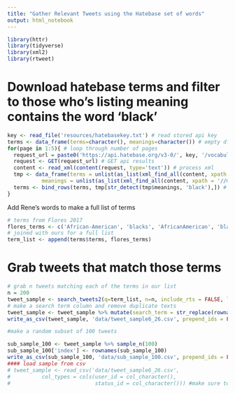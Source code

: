```yaml
---
title: "Gather Relevant Tweets using the Hatebase set of words"
output: html_notebook
---
```


```r
library(httr)
library(tidyverse)
library(xml2)
library(rtweet)
```


# Download hatebase terms and filter to those who's listing meaning contains the word 'black'
```r
key <- read_file('resources/hatebasekey.txt') # read stored api key
terms <- data_frame(terms=character(), meanings=character()) # empty df for terms
for(page in 1:5){ # loop through number of pages
  request_url = paste0('https://api.hatebase.org/v3-0/', key, '/vocabulary/xml/about_ethnicity=1%7clanguage=eng%7cpage=',page) # make api call url
  request <- GET(request_url) # GET api results
  content <- read_xml(content(request, type='text')) # process xml
  tmp <- data_frame(terms = unlist(as_list(xml_find_all(content, xpath = '//vocabulary'))), # pull out the resulting terms
           meanings = unlist(as_list(xml_find_all(content, xpath = '//meaning')))) # and their meanings
  terms <- bind_rows(terms, tmp[str_detect(tmp$meanings, 'black'),]) # only keep terms which mention 'black' in their meaning field
}

```

Add Rene's words to make a full list of terms
```r
# terms from Flores 2017
flores_terms <- c('African-American', 'blacks', 'AfricanAmerican', 'black people', 'black ppl', 'black guy', 'black girl', 'black dude', 'black men', 'black female', 'black man', 'black male', 'black women')
# joined with ours for a full list
term_list <- append(terms$terms, flores_terms)
```

# Grab tweets that match those terms
```r
# grab n tweets matching each of the terms in our list
n = 200
tweet_sample <- search_tweets2(q=term_list, n=n, include_rts = FALSE, lang = "en")
# make a search term column and remove duplicate texts
tweet_sample <- tweet_sample %>% mutate(search_term = str_replace(rownames(tweet_sample), '\\..+','')) %>% distinct(text, .keep_all = TRUE)
write_as_csv(tweet_sample, 'data/tweet_sample6_26.csv', prepend_ids = FALSE) # save sample as csv

#make a random subset of 100 tweets

sub_sample_100 <- tweet_sample %>% sample_n(100)
sub_sample_100['index'] <- rownames(sub_sample_100)
write_as_csv(sub_sample_100, 'data/sub_sample_100.csv', prepend_ids = FALSE) # save sample as csv
#### load sample from csv
# tweet_sample <- read_csv('data/tweet_sample6_26.csv', 
#          col_types = cols(user_id = col_character(), 
#                           status_id = col_character())) #make sure to maintain user_id and status_id as character strings!
```


